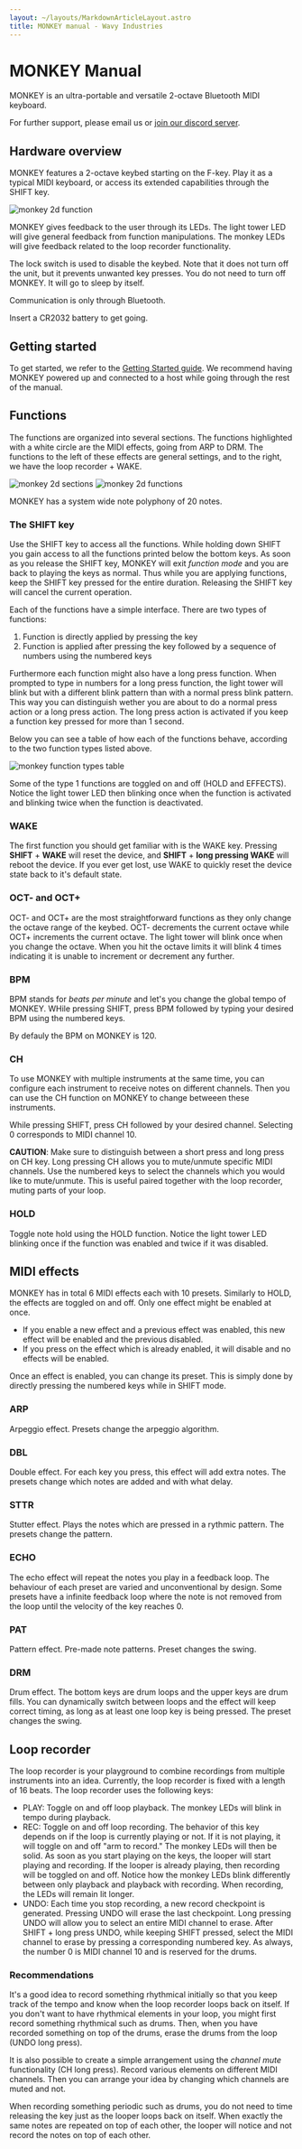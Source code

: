 ```yaml
---
layout: ~/layouts/MarkdownArticleLayout.astro
title: MONKEY manual - Wavy Industries
---
```




# MON**KEY** Manual
MONKEY is an ultra-portable and versatile 2-octave Bluetooth MIDI keyboard.

For further support, please email us or [join our discord server](https://discord.gg/4HQHERUW5K).

## Hardware overview
MONKEY features a 2-octave keybed starting on the F-key. Play it as a typical MIDI keyboard, or access its extended capabilities through the SHIFT key.

<img alt="monkey 2d function" src={monkeyOverviewImg.src} />

MONKEY gives feedback to the user through its LEDs. The light tower LED will give general feedback from function manipulations. The monkey LEDs will give feedback related to the loop recorder functionality.

The lock switch is used to disable the keybed. Note that it does not turn off the unit, but it prevents unwanted key presses. You do not need to turn off MONKEY. It will go to sleep by itself.

Communication is only through Bluetooth.

Insert a CR2032 battery to get going.

## Getting started
To get started, we refer to the [Getting Started guide](/monkey/getting-started). We recommend having MONKEY powered up and connected to a host while going through the rest of the manual.

## Functions
The functions are organized into several sections. The functions highlighted with a white circle are the MIDI effects, going from ARP to DRM. The functions to the left of these effects are general settings, and to the right, we have the loop recorder + WAKE.

<img alt="monkey 2d sections" src={monkeySectionsImg.src} />
<img alt="monkey 2d functions" src={monkeyFunctionsImg.src} />

MONKEY has a system wide note polyphony of 20 notes.

### The SHIFT key
Use the SHIFT key to access all the functions. While holding down SHIFT you gain access to all the functions printed below the bottom keys. As soon as you release the SHIFT key, MONKEY will exit *function mode* and you are back to playing the keys as normal. Thus while you are applying functions, keep the SHIFT key pressed for the entire duration. Releasing the SHIFT key will cancel the current operation.

Each of the functions have a simple interface. There are two types of functions:
1. Function is directly applied by pressing the key
2. Function is applied after pressing the key followed by a sequence of numbers using the numbered keys

Furthermore each function might also have a long press function. When prompted to type in numbers for a long press function, the light tower will blink but with a different blink pattern than with a normal press blink pattern. This way you can distinguish wether you are about to do a normal press action or a long press action. The long press action is activated if you keep a function key pressed for more than 1 second.

Below you can see a table of how each of the functions behave, according to the two function types listed above.

<img alt="monkey function types table"  src={monkeyFunctionTypesImg.src} />

Some of the type 1 functions are toggled on and off (HOLD and EFFECTS). Notice the light tower LED then blinking once when the function is activated and blinking twice when the function is deactivated.

### WAKE
The first function you should get familiar with is the WAKE key. Pressing **SHIFT** + **WAKE** will reset the device, and **SHIFT** + **long pressing WAKE** will reboot the device. If you ever get lost, use WAKE to quickly reset the device state back to it's default state.

<GIFDemo src={resetGif.src} alt="reset demo" label="reset demo" text="WAKE brief press to reset." />
<GIFDemo src={rebootGif.src} alt="reboot demo" label="reboot demo" text="WAKE long press to reboot." />

### OCT- and OCT+
OCT- and OCT+ are the most straightforward functions as they only change the octave range of the keybed. OCT- decrements the current octave while OCT+ increments the current octave. The light tower will blink once when you change the octave. When you hit the octave limits it will blink 4 times indicating it is unable to increment or decrement any further.

<GIFDemo src={octaveGif.src} alt="Octave select demo" label="octave select demo" text="First adjust octave up, then adjust down." />

### BPM
BPM stands for *beats per minute* and let's you change the global tempo of MONKEY. WHile pressing SHIFT, press BPM followed by typing your desired BPM using the numbered keys.

By defauly the BPM on MONKEY is 120.

<GIFDemo src={bpmGif.src} alt="BPM select demo" label="BPM select demo" text="Setting tempo to 120BPM." />

### CH
To use MONKEY with multiple instruments at the same time, you can configure each instrument to receive notes on different channels. Then you can use the CH function on MONKEY to change betweeen these instruments.

While pressing SHIFT, press CH followed by your desired channel. Selecting 0 corresponds to MIDI channel 10.

**CAUTION**: Make sure to distinguish between a short press and long press on CH key. Long pressing CH allows you to mute/unmute specific MIDI channels. Use the numbered keys to select the channels which you would like to mute/unmute. This is useful paired together with the loop recorder, muting parts of your loop.

<GIFDemo src={channelGif.src} alt="Channel select demo" label="channel select demo" text="Changing to MIDI channel 2." />

### HOLD
Toggle note hold using the HOLD function. Notice the light tower LED blinking once if the function was enabled and twice if it was disabled.

<GIFDemo src={holdGif.src} alt="Hold toggle demo" label="hold demo" text="Toggling hold first on, then off." />

## MIDI effects
MONKEY has in total 6 MIDI effects each with 10 presets. Similarly to HOLD, the effects are toggled on and off. Only one effect might be enabled at once. 

- If you enable a new effect and a previous effect was enabled, this new effect will be enabled and the previous disabled.
- If you press on the effect which is already enabled, it will disable and no effects will be enabled. 

Once an effect is enabled, you can change its preset. This is simply done by directly pressing the numbered keys while in SHIFT mode.

<GIFDemo src={effectSelectGif.src} alt="effect select demo" label="effect select demo" text="1 - Enabling ARP effect. 2 - Disabling ARP effect. 3 - Enabling STTR effect." />

<GIFDemo src={effectPresetGif.src} alt="effect preset select demo" label="effect preset select demo" text="Assuming a MIDI effect is selected. Changing to preset 6 within effect." />

### ARP
Arpeggio effect. Presets change the arpeggio algorithm.

### DBL
Double effect. For each key you press, this effect will add extra notes. The presets change which notes are added and with what delay.

### STTR
Stutter effect. Plays the notes which are pressed in a rythmic pattern. The presets change the pattern.

### ECHO
The echo effect will repeat the notes you play in a feedback loop. The behaviour of each preset are varied and unconventional by design. Some presets have a infinite feedback loop where the note is not removed from the loop until the velocity of the key reaches 0.

### PAT
Pattern effect. Pre-made note patterns. Preset changes the swing.

### DRM
Drum effect. The bottom keys are drum loops and the upper keys are drum fills. You can dynamically switch between loops and the effect will keep correct timing, as long as at least one loop key is being pressed. The preset changes the swing.

## Loop recorder
The loop recorder is your playground to combine recordings from multiple instruments into an idea. Currently, the loop recorder is fixed with a length of 16 beats. The loop recorder uses the following keys:
- PLAY: Toggle on and off loop playback. The monkey LEDs will blink in tempo during playback.
- REC: Toggle on and off loop recording. The behavior of this key depends on if the loop is currently playing or not. If it is not playing, it will toggle on and off "arm to record." The monkey LEDs will then be solid. As soon as you start playing on the keys, the looper will start playing and recording. If the looper is already playing, then recording will be toggled on and off. Notice how the monkey LEDs blink differently between only playback and playback with recording. When recording, the LEDs will remain lit longer.
- UNDO: Each time you stop recording, a new record checkpoint is generated. Pressing UNDO will erase the last checkpoint. Long pressing UNDO will allow you to select an entire MIDI channel to erase. After SHIFT + long press UNDO, while keeping SHIFT pressed, select the MIDI channel to erase by pressing a corresponding numbered key. As always, the number 0 is MIDI channel 10 and is reserved for the drums.

### Recommendations
It's a good idea to record something rhythmical initially so that you keep track of the tempo and know when the loop recorder loops back on itself. If you don't want to have rhythmical elements in your loop, you might first record something rhythmical such as drums. Then, when you have recorded something on top of the drums, erase the drums from the loop (UNDO long press).

It is also possible to create a simple arrangement using the *channel mute* functionality (CH long press). Record various elements on different MIDI channels. Then you can arrange your idea by changing which channels are muted and not.

When recording something periodic such as drums, you do not need to time releasing the key just as the looper loops back on itself. When exactly the same notes are repeated on top of each other, the looper will notice and not record the notes on top of each other.
